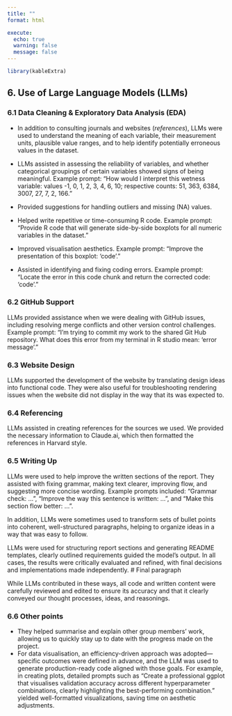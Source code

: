 ```yaml
---
title: ""
format: html

execute:
  echo: true
  warning: false
  message: false
---
```


```r
library(kableExtra)
```


## 6. Use of Large Language Models (LLMs) {#sec-LLMs_discussion}

### 6.1 Data Cleaning & Exploratory Data Analysis (EDA)

-   In addition to consulting journals and websites (*references*), LLMs were used to understand the meaning of each variable, their measurement units, plausible value ranges, and to help identify potentially erroneous values in the dataset.

-   LLMs assisted in assessing the reliability of variables, and whether categorical groupings of certain variables showed signs of being meaningful. Example prompt: "How would I interpret this wetness variable: values -1, 0, 1, 2, 3, 4, 6, 10; respective counts: 51, 363, 6384, 3007, 27, 7, 2, 166."

-   Provided suggestions for handling outliers and missing (NA) values.

-   Helped write repetitive or time-consuming R code. Example prompt: "Provide R code that will generate side-by-side boxplots for all numeric variables in the dataset."

-   Improved visualisation aesthetics. Example prompt: "Improve the presentation of this boxplot: 'code'."

-   Assisted in identifying and fixing coding errors. Example prompt: "Locate the error in this code chunk and return the corrected code: 'code'."

### 6.2 GitHub Support

LLMs provided assistance when we were dealing with GitHub issues, including resolving merge conflicts and other version control challenges. Example prompt: "I’m trying to commit my work to the shared Git Hub repository. What does this error from my terminal in R studio mean: ‘error message’."

### 6.3 Website Design

LLMs supported the development of the website by translating design ideas into functional code. They were also useful for troubleshooting rendering issues when the website did not display in the way that its was expected to.

### 6.4 Referencing

LLMs assisted in creating references for the sources we used. We provided the necessary information to Claude.ai, which then formatted the references in Harvard style.

### 6.5 Writing Up

LLMs were used to help improve the written sections of the report. They assisted with fixing grammar, making text clearer, improving flow, and suggesting more concise wording. Example prompts included: "Grammar check: ...", "Improve the way this sentence is written: ...", and "Make this section flow better: ...".

In addition, LLMs were sometimes used to transform sets of bullet points into coherent, well-structured paragraphs, helping to organize ideas in a way that was easy to follow.

LLMs were used for structuring report sections and generating README templates, clearly outlined requirements guided the model's output. In all cases, the results were critically evaluated and refined, with final decisions and implementations made independently.
# Final paragraph

While LLMs contributed in these ways, all code and written content were carefully reviewed and edited to ensure its accuracy and that it clearly conveyed our thought processes, ideas, and reasonings.

### 6.6 Other points

-   They helped summarise and explain other group members’ work, allowing us to quickly stay up to date with the progress made on the project.
-   For data visualisation, an efficiency-driven approach was adopted—specific outcomes were defined in advance, and the LLM was used to generate production-ready code aligned with those goals. For example, in creating plots, detailed prompts such as "Create a professional ggplot that visualises validation accuracy across different hyperparameter combinations, clearly highlighting the best-performing combination." yielded well-formatted visualizations, saving time on aesthetic adjustments.

